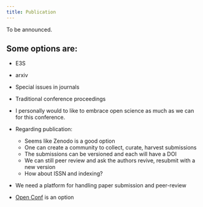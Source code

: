 ```yaml
---
title: Publication
---
```


::: {.callout-note}
To be announced.
:::


::: {.content-visible when-profile="local"}
::: {.callout-note}

## Some options are:

* E3S
* arxiv
* Special issues in journals
* Traditional conference proceedings

* I personally would to like to embrace open science as much as we can for this conference.

* Regarding publication:

  * Seems like Zenodo is a good option
  * One can create a community to collect, curate, harvest submissions
  * The submissions can be versioned and each will have a DOI
  * We can still peer review and ask the authors revive, resubmit with a new version
  * How about ISSN and indexing?

* We need a platform for handling paper submission and peer-review
* [Open Conf](https://www.openconf.com/) is an option

:::
:::


